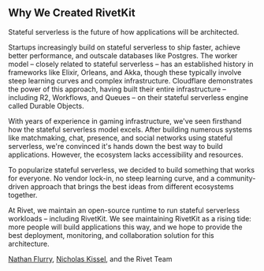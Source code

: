 <div className="manifesto-section">
   <h2 class="landing-section-heading">Why We Created RivetKit</h2>
	<p class="landing-section-text">
		Stateful serverless is the future of how applications will be architected.
	</p>
	<p class="landing-section-text">
		Startups increasingly build on <span class="highlight">stateful serverless</span> to <span class="highlight">ship faster</span>, achieve <span class="highlight">better performance</span>, and <span class="highlight">outscale databases like Postgres</span>. The <span class="highlight">worker model</span> – closely related to stateful serverless – has an established history in frameworks like <span class="highlight">Elixir</span>, <span class="highlight">Orleans</span>, and <span class="highlight">Akka</span>, though these typically involve steep learning curves and complex infrastructure. Cloudflare demonstrates the power of this approach, having <span class="highlight">built their entire infrastructure</span> – including R2, Workflows, and Queues – on their stateful serverless engine called Durable Objects.
	</p>
	<p class="landing-section-text">
		With years of experience in <span class="highlight">gaming infrastructure</span>, we've seen firsthand how the <span class="highlight">stateful serverless model</span> excels. After building numerous systems like matchmaking, chat, presence, and social networks using stateful serverless, <span class="highlight">we're convinced it's hands down the best way to build applications</span>. However, <span class="highlight">the ecosystem lacks accessibility and resources</span>.
	</p>
	<p class="landing-section-text">
		To popularize stateful serverless, we decided to build something that works for everyone. <span class="highlight">No vendor lock-in</span>, <span class="highlight">no steep learning curve</span>, and a <span class="highlight">community-driven approach</span> that brings the best ideas from different ecosystems together.
	</p>
	<p class="landing-section-text">
		At <span class="highlight">Rivet</span>, we maintain an <span class="highlight">open-source runtime</span> to run stateful serverless workloads – including RivetKit. We see maintaining RivetKit as a <span class="highlight">rising tide</span>: more people will build applications this way, and we hope to provide the best deployment, monitoring, and collaboration solution for this architecture.
	</p>
	<div class="signature">
		<a href="https://x.com/NathanFlurry" target="_blank" rel="noopener noreferrer" class="signature-name">Nathan Flurry</a>, <a href="https://x.com/NicholasKissel" target="_blank" rel="noopener noreferrer" class="signature-name">Nicholas Kissel</a>, and the Rivet Team
	</div>
</div> 